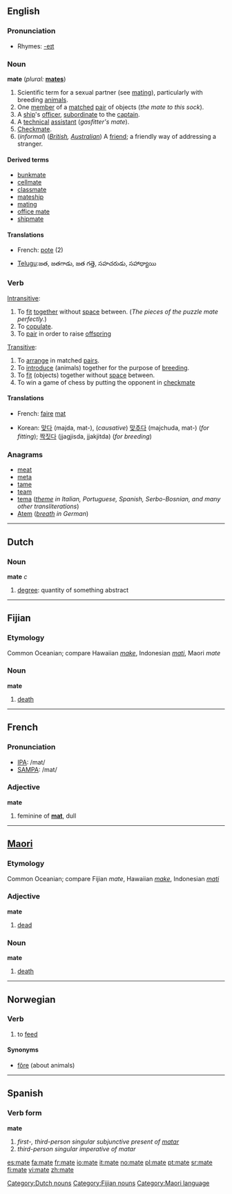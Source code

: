 {{see|maté}}
==English==

===Pronunciation===
*Rhymes: [[Rhymes:English:-eɪt|-eɪt]]

===Noun===
'''mate'''  (''plural:'' '''[[mates]]''')
  
# Scientific term for a sexual partner (see [[mating]]), particularly with breeding [[animals]].
# One [[member]] of a [[match]]ed [[pair]] of objects (''the mate to this sock'').
# A [[ship]]'s [[officer]], [[subordinate]] to the [[captain]].
# A [[technical]] [[assistant]] (''gasfitter's mate'').
# [[Checkmate]].
# (''informal'') (''[[British]], [[Australian]]'') A [[friend]]; a friendly way of addressing a stranger.


====Derived terms====
*[[bunkmate]]
*[[cellmate]]
*[[classmate]]
*[[mateship]]
*[[mating]]
*[[office mate]]
*[[shipmate]]

====Translations====
{{top}}
*French: [[pote]] (2)
{{mid}}
*[[w:Telugu language|Telugu]]:జత, జతగాడు, జత గత్తె, సహచరుడు, సహాధ్యాయి 
{{bottom}}

===Verb===
{{en-verb|mates|mating|mated}}

[[Intransitive]]:
# To [[fit]] [[together]] without [[space]] between.  (''The pieces of the puzzle mate perfectly.'')
# To [[copulate]].
# To [[pair]] in order to raise [[offspring]]

[[Transitive]]:
# To [[arrange]] in matched [[pair]]s.
# To [[introduce]] (animals) together for the purpose of [[breeding]].
# To [[fit]] (objects) together without [[space]] between.
# To win a game of chess by putting the opponent in [[checkmate]]

====Translations====
{{top}}
*French: [[faire]] [[mat]]
{{mid}}
*Korean: [[맞다]] (majda, mat-), (''causative'') [[맞추다]] (majchuda, mat-) (''for fitting''); [[짝짓다]] (jjagjisda, jjakjitda) (''for breeding'') 
{{bottom}}

===Anagrams===
*[[meat]]
*[[meta]]
*[[tame]]
*[[team]]
*[[tema]] (''[[theme]] in Italian, Portuguese, Spanish, Serbo-Bosnian, and many other transliterations'')
*[[Atem]] (''[[breath]] in German'')

----

==Dutch==
===Noun===
'''mate''' ''c''
# [[degree]]: quantity of something abstract

[[Category:Dutch nouns]]
----

==Fijian==

===Etymology===
Common Oceanian; compare Hawaiian ''[[make]]'', Indonesian ''[[mati]]'', Maori ''mate''

===Noun===
'''mate'''

# [[death]]

[[Category:Fijian nouns]]

----

==French==

===Pronunciation===
*[[w:IPA|IPA]]: /mat/
*[[w:SAMPA|SAMPA]]: /mat/

===Adjective===
'''mate'''

# feminine of '''[[mat]]''', dull

----

==[[Maori]]==

===Etymology===
Common Oceanian; compare Fijian ''mate'', Hawaiian ''[[make]]'', Indonesian ''[[mati]]''

===Adjective===
'''mate'''

# [[dead]]

===Noun===
'''mate'''

# [[death]]

[[Category:Maori language]]

----

==Norwegian==

===Verb===
{{no-verb-1|mat}}

#to [[feed]]

====Synonyms====
*[[fôre]] (about animals)

----

==Spanish==

===Verb form===
'''mate'''

# ''first-, third-person singular subjunctive present of [[matar]]''
# ''third-person singular imperative of matar''

[[es:mate]]
[[fa:mate]]
[[fr:mate]]
[[io:mate]]
[[it:mate]]
[[no:mate]]
[[pl:mate]]
[[pt:mate]]
[[sr:mate]]
[[fi:mate]]
[[vi:mate]]
[[zh:mate]]
